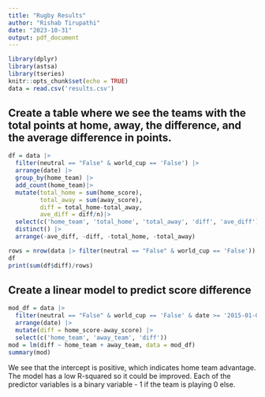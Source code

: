 ```yaml
---
title: "Rugby Results"
author: "Rishab Tirupathi"
date: "2023-10-31"
output: pdf_document
---
```

```r
library(dplyr)
library(astsa)
library(tseries)
knitr::opts_chunk$set(echo = TRUE)
data = read.csv('results.csv')
```

## Create a table where we see the teams with the total points at home, away, the difference, and the average difference in points. 


```r
df = data |>
  filter(neutral == "False" & world_cup == 'False') |>
  arrange(date) |>
  group_by(home_team) |> 
  add_count(home_team)|>
  mutate(total_home = sum(home_score),
         total_away = sum(away_score),
         diff = total_home-total_away, 
         ave_diff = diff/n)|>
  select(c('home_team', 'total_home', 'total_away', 'diff', 'ave_diff')) |>
  distinct() |>
  arrange(-ave_diff, -diff, -total_home, -total_away)

rows = nrow(data |> filter(neutral == "False" & world_cup == 'False'))
df
print(sum(df$diff)/rows)
```

## Create a linear model to predict score difference

```r
mod_df = data |>
  filter(neutral == "False" & world_cup == 'False' & date >= '2015-01-01') |>
  arrange(date) |>
  mutate(diff = home_score-away_score) |>
  select(c('home_team', 'away_team', 'diff'))
mod = lm(diff ~ home_team + away_team, data = mod_df)
summary(mod)
```

We see that the intercept is positive, which indicates home team advantage. The model has a low R-squared so it could be improved. Each of the predictor variables is a binary variable - 1 if the team is playing 0 else. 
